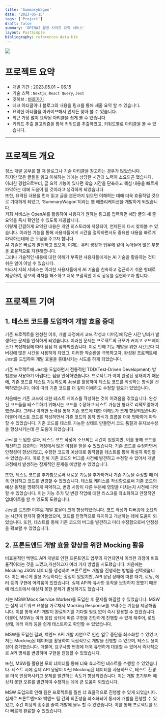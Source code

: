 ```yaml
---
title: 'SummaryWagon'
date: '2023-06-15'
tags: ['Project']
draft: false
summary: 'OPENAI 활용 사이트 요약 서비스'
layout: PostSimple
bibliography: references-data.bib
---
```


<div className="flex items-center justify-center">
  <Image className="w-1/2" src={'/static/images/summarywagon.png'} width={300} height={300}></Image>
</div>

# 프로젝트 요약

- 개발 기간 : 2023.05.01 ~ 06.15
- 기술 스택 : `Nextjs`, `React Query`, `Jest`
- 깃허브 : [바로가기](https://github.com/SummaryWagon/SummaryWagon)
- 테크 아티클이나 블로그의 내용을 링크를 통해 세줄 요약 할 수 있습니다.
- 요약한 아티클을 아카이브해서 언제든 찾아 볼 수 있습니다.
- 최근 가장 많이 요약된 아티클을 쉽게 볼 수 있습니다.
- 키워드 추출 알고리즘을 통해 키워드를 추출하였고, 키워드별로 아티클을 볼 수 있습니다.

---

# 프로젝트 개요

평소 개발 공부를 할 때 블로그나 기술 아티클을 참고하는 경우가 많았습니다.  
하지만 많은 글들을 읽고 이해하는 데에는 상당한 시간과 노력이 소요되곤 했습니다.  
이러한 경험으로부터, 글 요약 기능이 있다면 학습 시간을 단축하고 핵심 내용을 빠르게 파악하는 데에 도움이 될 것이라고 생각하게 되었습니다.  
또한, 요약된 내용을 먼저 읽고 글을 본문까지 읽으면 이해하는 데에 더욱 효율적일 것으로 기대하게 되었고, 'SummaryWagon'이라는 웹 애플리케이션을 개발하게 되었습니다.  
저희 서비스는 OpenAI를 활용하여 사용자가 원하는 링크를 입력하면 해당 글의 세 줄 요약을 즉시 확인할 수 있도록 제공합니다.  
이렇게 간결하게 요약된 내용은 개인 히스토리에 저장되어, 언제든지 다시 찾아볼 수 있습니다. 이러한 기능을 통해 사용자들에게 시간을 절약하면서도 중요한 내용을 빠르게 파악하는데에 큰 도움을 주고자 합니다.  
AI 기술은 빠르게 발전하고 있으며, 이제는 우리 생활과 업무에 깊이 녹아들어 많은 부분을 효율적으로 지원해줍니다.  
그러나 기술적인 내용에 대한 이해가 부족한 사용자들에게는 AI 기술을 활용하는 것이 쉬운 일이 아닐 수 있습니다.  
따라서 저희 서비스는 이러한 사용자들에게 AI 기술을 친숙하고 접근하기 쉬운 형태로 제공하여, 정보의 격차를 해소하고 더욱 포괄적인 지식 공유를 실현하고자 합니다.

---

# 프로젝트 기여

## 1. 테스트 코드를 도입하여 개발 효율 증대

기존 프로젝트를 완성한 이후, 개발 과정에서 코드 작성과 디버깅에 많은 시간 낭비가 발생하는 문제를 인식하게 되었습니다. 이러한 문제는 프로젝트의 규모가 커지고 코드베이스가 복잡해짐에 따라 점점 더 심화되었습니다. 이로 인해 기능 개발을 위한 시간보다 디버깅에 많은 시간을 사용하게 되었고, 이러한 악순환을 극복하고자, 완성된 프로젝트에 Jest를 도입하여 개발 효율을 증대시키는 시도를 하게 되었습니다.

기존 프로젝트에 Jest를 도입하면서 전통적인 TDD(Test-Driven Development) 방법론을 사용하기 어렵다는 점을 인식하였습니다. 프로젝트가 이미 완성된 상태이기 때문에, 기존 코드를 테스트 가능하도록 Jest를 활용하여 테스트 코드를 작성하는 방식을 선택하였습니다. 이에 따라 기존 코드를 더 깊이 이해하고 수정할 필요가 있었습니다.

처음에는 기존 코드에 대한 테스트 케이스를 작성하는 것이 어려움을 겪었습니다. 완성된 코드들을 테스트하기 위해서는 코드를 수정하고 테스트 가능한 형태로 리팩토링해야 했습니다. 그러나 이러한 노력을 통해 기존 코드에 대한 이해도가 크게 향상되었습니다. 더불어 테스트 코드를 작성하면서 기존 코드의 동작 방식과 흐름을 더욱 명확하게 파악할 수 있었습니다. 기존 코드를 테스트 가능한 상태로 만들면서 코드 품질과 유지보수성을 향상시키는데 큰 도움이 되었습니다.

Jest를 도입한 결과, 테스트 코드 작성에 소요되는 시간이 있었지만, 이를 통해 코드를 개선하고 검증하는 과정에서 많은 이점을 얻을 수 있었습니다. 기존 코드를 수정하면서 안정성이 향상되었고, 수정한 코드의 예상대로 동작함을 테스트를 통해 확실히 확인할 수 있었습니다. 이로 인해 기존 코드의 버그를 사전에 발견하고 수정할 수 있어서 개발 과정에서 발생하는 잠재적인 문제를 예방할 수 있었습니다.

또한, 테스트 코드를 추가함으로써 새로운 기능을 추가하거나 기존 기능을 수정할 때 더욱 안심하고 코드를 변경할 수 있었습니다. 테스트 케이스를 작성함으로써 기존 코드의 예상 동작을 명확하게 파악하고, 변경 사항이 다른 부분에 영향을 미치는지 사전에 파악할 수 있었습니다. 이는 기능 추가 및 변경 작업에 대한 리스크를 최소화하고 안정적인 업데이트를 할 수 있도록 도왔습니다.

Jest를 도입한 이후로 개발 효율이 크게 향상되었습니다. 코드 작성과 디버깅에 소요되는 시간이 현저히 줄어들었으며, 코드를 안정적으로 유지하고 개선하는 데에 도움이 되었습니다. 또한, 테스트를 통해 기존 코드의 버그를 발견하고 미리 수정함으로써 안정성을 확보할 수 있었습니다.

## 2. 프론트엔드 개발 효율 향상을 위한 Mocking 활용

비효율적인 백엔드 API 개발로 인한 프론트엔드 업무의 지연되면서 이러한 과정이 비효율적이라는 것을 느꼈고,개선하고자 여러 가지 방법을 시도했습니다. 처음에는 Mocking JSON 데이터를 생성하여 프론트엔드 개발을 진행하는 방법을 선택했습니다. 이는 빠르게 활용 가능하다는 장점이 있었지만, API 응답 상태에 따른 대기, 로딩, 에러 등의 구현에 어려움이 있었습니다. 실제 API와 유사한 동작을 보장하지 못했기 때문에 테스트에서 예상치 못한 문제가 발생하기도 했습니다.

저는 MSW(Mock Service Worker)를 도입한 후 문제를 해결할 수 있었습니다. MSW는 실제 네트워크 요청을 가로채서 Mocking Response를 보내주는 기능을 제공해줍니다. 이를 통해 API 개발이 완료되기를 기다릴 필요 없이 즉시 활용할 수 있었습니다. 더불어, MSW는 여러 응답 상태에 따른 구현을 간단하게 진행할 수 있게 해주어, 로딩 상태, 에러 처리 등을 쉽게 테스트하고 확인할 수 있었습니다.

MSW를 도입한 결과, 백엔드 API 개발 지연으로 인한 업무 중단을 최소화할 수 있었고, 저는 Mocking된 데이터를 활용하여 독립적으로 개발을 진행할 수 있으며, 테스트 용이성이 증가했습니다. 더불어, 요구사항 변경에 더욱 유연하게 대응할 수 있어서 즉각적으로 API 명세를 변경하며 구현을 진행할 수 있었습니다.

또한, MSW를 활용한 모의 데이터를 통해 더욱 효과적인 테스트를 수행할 수 있었습니다. 테스트 시에 실제 API 응답이 아닌 Mocking된 데이터를 사용하므로, 테스트 환경을 더욱 안정화시키고 문제를 발견하는 속도가 향상되었습니다. 이는 개발 초기부터 예상치 못한 오류를 발견하여 수정하는 데에 큰 도움이 되었습니다.

MSW 도입으로 인해 팀은 프로젝트를 훨씬 더 효율적으로 진행할 수 있게 되었습니다. 실제로 프론트엔드와 백엔드 팀 간의 의존성을 최소화되어 동시에 개발을 진행할 수 있었고, 주간 미팅의 횟수를 줄여 개발에 몰두 할 수 있었습니다. 이를 통해 프로젝트를 보다 빠르게 완료할 수 있었습니다.
